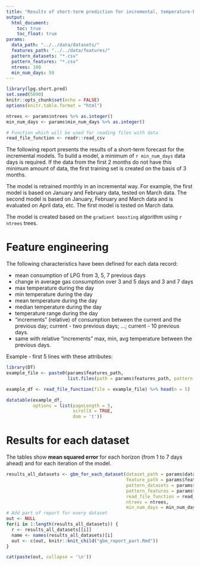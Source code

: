 ```yaml
---
title: "Results of short-term prediction for incremental, temperature-based models"
output: 
  html_document:
    toc: true
    toc_float: true
params:
  data_path: "../../data/datasets/"
  features_path: "../../data/features/"
  pattern_datasets: "*.csv"
  pattern_features: "*.csv"
  ntrees: 100
  min_num_days: 50
---
```


```r
library(lpg.short.pred)
set.seed(5090)
knitr::opts_chunk$set(echo = FALSE)
options(knitr.table.format = "html")

ntrees <- params$ntrees %>% as.integer()
min_num_days <- params$min_num_days %>% as.integer()

# Function which will be used for reading files with data
read_file_function <- readr::read_csv
```

The following report presents the results of a short-term forecast for the incremental models.
To build a model, a minimum of `r min_num_days` data days is required.
If the data from the first 2 months do not have this minimum amount of data, the first training set is created on the basis of 3 months. 

The model is retrained monthly in an incremental way. For example, the first model is based on January and February data, tested on March data. The second model is based on January, February and March data and is evaluated on April data, etc. The first model is tested on March data.

The model is created based on the `gradient boosting` algorithm using `r ntrees` trees.

# Feature engineering

The following characteristics have been defined for each data record:

* mean consumption of LPG from 3, 5, 7 previous days
* change in average gas consumption over 3 and 5 days and 3 and 7 days
* max temperature during the day
* min temperature during the day
* mean temperature during the day
* median temperature during the day
* temperature range during the day
* "increments" (relative) of consumption between the current and the previous day; current - two previous days; ...; current - 10 previous days.
* same with relative "increments" max, min, avg temperature between the previous days.

Example - first 5 lines with these attributes:

```r
library(DT)
example_file <- paste0(params$features_path,
                       list.files(path = params$features_path, pattern = params$pattern_features)[1])

example_df <- read_file_function(file = example_file) %>% head(n = 5)

datatable(example_df, 
          options = list(pageLength = 5,
                         scrollX = TRUE, 
                         dom = 't'))
```

# Results for each dataset

The tables show **mean squared error** for each horizon (from 1 to 7 days ahead) and for each iteration of the model.

```r
results_all_datasets <- gbm_for_each_dataset(dataset_path = params$data_path,
                                             feature_path = params$features_path,
                                             pattern_datasets = params$pattern_datasets,
                                             pattern_features = params$pattern_features,
                                             read_file_function = read_file_function,
                                             ntrees = ntrees,
                                             min_num_days = min_num_days)
# Add part of report for every dataset
out <- NULL
for(i in 1:length(results_all_datasets)) {
  r <- results_all_datasets[[i]]
  name <- names(results_all_datasets)[i]
  out <- c(out, knitr::knit_child("gbm_report_part.Rmd"))
}
```

```r
cat(paste(out, collapse = '\n'))
```
